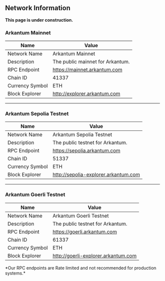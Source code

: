 
## Network Information

<Callout emoji="🚧">**This page is under construction.**</Callout>

### Arkantum Mainnet

| Name            | Value                            |
| --------------- | -------------------------------- |
| Network Name    | Arkantum Mainnet                 |
| Description     | The public mainnet for Arkantum. |
| RPC Endpoint    | https://mainnet.arkantum.com     |
| Chain ID        | 41337                            |
| Currency Symbol | ETH                              |
| Block Explorer  | http://explorer.arkantum.com     |

---

### Arkantum Sepolia Testnet

| Name            | Value                                |
| --------------- | ------------------------------------ |
| Network Name    | Arkantum Sepolia Testnet             |
| Description     | The public testnet for Arkantum.     |
| RPC Endpoint    | https://sepolia.arkantum.com         |
| Chain ID        | 51337                                |
| Currency Symbol | ETH                                  |
| Block Explorer  | http://sepolia-explorer.arkantum.com |

---

### Arkantum Goerli Testnet

| Name            | Value                               |
| --------------- | ----------------------------------- |
| Network Name    | Arkantum Goerli Testnet             |
| Description     | The public testnet for Arkantum.    |
| RPC Endpoint    | https://goerli.arkantum.com         |
| Chain ID        | 61337                               |
| Currency Symbol | ETH                                 |
| Block Explorer  | http://goerli-explorer.arkantum.com |

<Callout emoji="⚠️" type="warning">
  *Our RPC endpoints are Rate limited and not recommended for production
  systems.*
</Callout>
